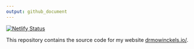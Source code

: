 ```yaml
---
output: github_document
---
```


[![Netlify Status](https://api.netlify.com/api/v1/badges/50e45b32-809c-429b-8fa9-16fd1fb67ee3/deploy-status)](https://app.netlify.com/sites/drmowinckels/deploys)


This repository contains the source code for my website [drmowinckels.io/](https://drmowinckels.io/).

